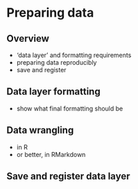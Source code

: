 # Preparing data {#prep-data}

<!---check out @ningningj's docs in tutorial repo--->

## Overview

- 'data layer' and formatting requirements
- preparing data reproducibly
- save and register

## Data layer formatting

- show what final formatting should be

## Data wrangling

- in R
- or better, in RMarkdown

## Save and register data layer
